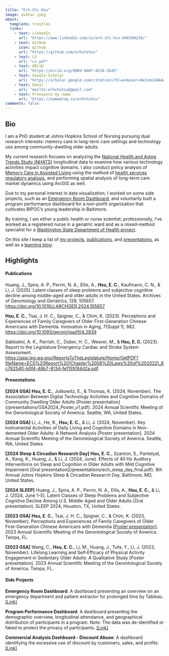 ```yaml
---
title: "Erh-Chi Hsu"
image: avatar.jpeg
about:
  template: trestles
  links:
    - text: LinkedIn
      url: "https://www.linkedin.com/in/erh-chi-hsu-6663b9210/"
    - text: GitHub
      icon: github
      url: "https://github.com/erhchihsu"
    - text: CV
      url: "cv.pdf"
    - text: ORCiD
      url: "https://orcid.org/0009-0007-8238-2645"
    - text: Google Scholar
      url: "https://scholar.google.com/citations?hl=en&user=NeIcmCUAAAAJ"
    - text: Email
      url: "mailto:erhchihsu@gmail.com"
    - text: Pronounce my name
      url: "https://namedrop.io/erhchihsu"
comments: false
---
```


::: column-page
## Bio

I am a PhD student at Johns Hopkins School of Nursing pursuing dual research interests: memory care in long-term care settings and technology use among community-dwelling older adults.

My current research focuses on analyzing the [National Health and Aging Trends Study (NHATS)](https://www.nhats.org/researcher/nhats) longitudinal data to examine how various technology activities impact cognitive domains. I also conduct policy analysis of [Memory Care in Assisted Living](https://reporter.nih.gov/search/pnhLW9C0Dke68U3EIAeIUQ/project-details/11050173) using the method of [health services regulatory analysis](https://pubmed.ncbi.nlm.nih.gov/33426637/), and performing spatial analysis of long-term care market dynamics using ArcGIS as well.

Due to my personal interest in data visualization, I worked on some side projects, such as an [Emergency Room Dashboard](https://public.tableau.com/views/ER_dashboard_story/ERDashboardStory?:language=en-US&:sid=&:display_count=n&:origin=viz_share_link), and voluntarily built a program performance dashboard for a non-profit organization that cultivates BIPOC's young leadership in Baltimore.

By training, I am either a public health or nurse scientist; professionally, I've worked as a registered nurse in a geriatric ward and as a mixed-method specialist for a [Washington State Department of Health project](https://app.leg.wa.gov/ReportsToTheLegislature/Home/GetPDF?fileName=ECS%20Report%20(Chapter%2058%20Laws%20of%202022)_8c782540-b0f4-48b7-813d-fe1155f84d2a.pdf).

On this site I keep a list of [my projects](projects), [publications](papers), and [presentations](presentations), as well as a [learning blog](blog.html).

<p>

</p>

## Highlights

#### **Publications**

Huang, J., Spira, A. P., Perrin, N. A., Ellis, A., **Hsu, E. C.**, Kaufmann, C. N., & Li, J. (2025). Latent classes
of sleep problems and subjective cognitive decline among middle-aged and older adults in the United States.
Archives of Gerontology and Geriatrics, 129, 105657. <https://doi.org/10.1016/J.ARCHGER.2024.105657>

**Hsu, E. C.**, Tsai, J. H. C., Spigner, C., & Chim, K. (2023). Perceptions and Experiences of Family Caregivers of Older First-Generation Chinese Americans with Dementia. Innovation in Aging, 7(Suppl 1), 882. <https://doi.org/10.1093/geroni/igad104.2839>

Sabbatini, A. K., Parrish, C., Duber, H. C., Weaver, M., & **Hsu, E. C.** (2023). Report to the Legislature Emergency Cardiac and Stroke System Assessment. <https://app.leg.wa.gov/ReportsToTheLegislature/Home/GetPDF?fileName=ECS%20Report%20(Chapter%2058%20Laws%20of%202022)_8c782540-b0f4-48b7-813d-fe1155f84d2a.pdf>

#### **Presentations**

**[2024 GSA]** **Hsu, E. C.**, Jutkowitz, E., & Thomas, K. (2024, November). The Association Between Digital Technology Activities and Cognitive Domains of Community Dwelling Older Adults \[Poster presentation\](/presentations/GSA2024_Poster_v1.pdf). 2024 Annual Scientific Meeting of the Gerontological Society of America. Seattle, WA, United States.

**[2024 GSA]**  Li, J., He, R., **Hsu, E. C.**, & Li, J. (2024, November). Key Instrumental Activities of Daily Living and Cognitive Domains in Non-demented Older Adults: A Network Analysis \[Poster presentation\]. 2024 Annual Scientific Meeting of the Gerontological Society of America. Seattle, WA, United States.

**[2024 Sleep & Circadian Research Day]** **Hsu, E. C.**, Szanton, S., Pantelyat, A., Kang, K., Huang, J., & Li, J. (2024, June). Effects of 40 Hz Auditory Interventions on Sleep and Cognition in Older Adults with Mild Cognitive Impairment \[Oral presentation\](/presentations/ech_sleep_day_final.pdf). 8th Annual Johns Hopkins Sleep & Circadian Research Day. Baltimore, MD, United States.

**[2024 SLEEP]** Huang, J., Spira, A. P., Perrin, N. A., Ellis, A., **Hsu, E. C.**, & Li, J. (2024, June 1-5). Latent Classes of Sleep Problems and Subjective Cognitive Decline Among U.S. Middle-Aged and Older Adults \[Oral presentation\]. SLEEP 2024, Houston, TX, United States.

**[2023 GSA]** **Hsu, E. C.**, Tsai, J. H. C., Spigner, C., & Chim, K. (2023, November). Perceptions and Experiences of Family Caregivers of Older First-Generation Chinese Americans with Dementia [\[Poster presentation\]](/presentations/gsa_poster_final.pdf). 2023 Annual Scientific Meeting of the Gerontological Society of America. Tampa, FL.

**[2023 GSA]** Wang, C., **Hsu, E. C.**, Li, M., Huang, J., Tufa, Y., Li, J. (2023, November). Lifelong Learning and Self‐Efficacy of Physical Activity Engagement in Sedentary Older Adults: A Qualitative Study \[Poster presentation\]. 2023 Annual Scientific Meeting of the Gerontological Society of America. Tampa, FL.

#### **Side Projects**

**Emergency Room Dashboard**: A dashboard presenting an overview on an emergency department and patient extractor for prolonged time by Tableau. [\[Link\]](https://public.tableau.com/views/ER_dashboard_story/ERDashboardStory?:language=en-US&:sid=&:display_count=n&:origin=viz_share_link)

**Program Performance Dashboard**: A dashboard presenting the demographic overview, longitudinal attendance, and geographical distribution of participants in a program. Note: The data was de-identified or faked to protect the privacy of participants. [\[Link\]](/projects/dashboard.html)

**Commercial Analysis Dashboard - Discount Abuse**: A dashboard identifying the excessive use of discount by customers, sales, and profits. [\[Link\]](https://public.tableau.com/views/practice19_DiscountAbusedStory/Story1?:language=en-US&:sid=&:display_count=n&:origin=viz_share_link)
:::
